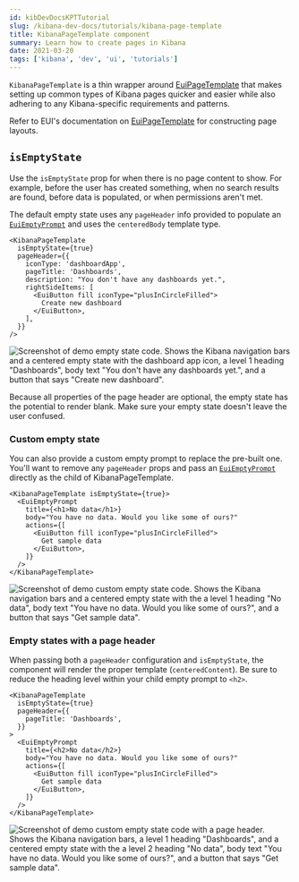 ```yaml
---
id: kibDevDocsKPTTutorial
slug: /kibana-dev-docs/tutorials/kibana-page-template
title: KibanaPageTemplate component
summary: Learn how to create pages in Kibana
date: 2021-03-20
tags: ['kibana', 'dev', 'ui', 'tutorials']
---
```


`KibanaPageTemplate` is a thin wrapper around [EuiPageTemplate](https://elastic.github.io/eui/#/layout/page) that makes setting up common types of Kibana pages quicker and easier while also adhering to any Kibana-specific requirements and patterns.

Refer to EUI's documentation on [EuiPageTemplate](https://elastic.github.io/eui/#/layout/page) for constructing page layouts.

## `isEmptyState`

Use the `isEmptyState` prop for when there is no page content to show. For example, before the user has created something, when no search results are found, before data is populated, or when permissions aren't met.

The default empty state uses any `pageHeader` info provided to populate an [`EuiEmptyPrompt`](https://elastic.github.io/eui/#/display/empty-prompt) and uses the `centeredBody` template type.

```tsx
<KibanaPageTemplate
  isEmptyState={true}
  pageHeader={{
    iconType: 'dashboardApp',
    pageTitle: 'Dashboards',
    description: "You don't have any dashboards yet.",
    rightSideItems: [
      <EuiButton fill iconType="plusInCircleFilled">
        Create new dashboard
      </EuiButton>,
    ],
  }}
/>
```

![Screenshot of demo empty state code. Shows the Kibana navigation bars and a centered empty state with the dashboard app icon, a level 1 heading "Dashboards", body text "You don't have any dashboards yet.", and a button that says "Create new dashboard".](../assets/kibana_default_empty_state.png)

<DocCallOut color="warning" title="Missing page header content can lead to an anemic empty state">
  Because all properties of the page header are optional, the empty state has the potential to
  render blank. Make sure your empty state doesn't leave the user confused.
</DocCallOut>

### Custom empty state

You can also provide a custom empty prompt to replace the pre-built one. You'll want to remove any `pageHeader` props and pass an [`EuiEmptyPrompt`](https://elastic.github.io/eui/#/display/empty-prompt) directly as the child of KibanaPageTemplate.

```tsx
<KibanaPageTemplate isEmptyState={true}>
  <EuiEmptyPrompt
    title={<h1>No data</h1>}
    body="You have no data. Would you like some of ours?"
    actions={[
      <EuiButton fill iconType="plusInCircleFilled">
        Get sample data
      </EuiButton>,
    ]}
  />
</KibanaPageTemplate>
```

![Screenshot of demo custom empty state code. Shows the Kibana navigation bars and a centered empty state with the a level 1 heading "No data", body text "You have no data. Would you like some of ours?", and a button that says "Get sample data".](../assets/kibana_custom_empty_state.png)

### Empty states with a page header

When passing both a `pageHeader` configuration and `isEmptyState`, the component will render the proper template (`centeredContent`). Be sure to reduce the heading level within your child empty prompt to `<h2>`.

```tsx
<KibanaPageTemplate
  isEmptyState={true}
  pageHeader={{
    pageTitle: 'Dashboards',
  }}
>
  <EuiEmptyPrompt
    title={<h2>No data</h2>}
    body="You have no data. Would you like some of ours?"
    actions={[
      <EuiButton fill iconType="plusInCircleFilled">
        Get sample data
      </EuiButton>,
    ]}
  />
</KibanaPageTemplate>
```

![Screenshot of demo custom empty state code with a page header. Shows the Kibana navigation bars, a level 1 heading "Dashboards", and a centered empty state with the a level 2 heading "No data", body text "You have no data. Would you like some of ours?", and a button that says "Get sample data".](../assets/kibana_header_and_empty_state.png)

